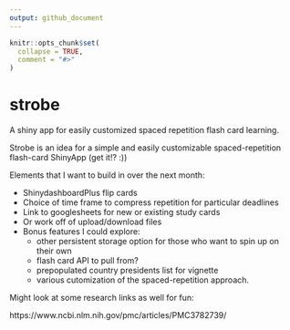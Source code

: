 ```yaml
---
output: github_document
---
```


<!-- README.md is generated from README.Rmd. Please edit that file -->

```r
knitr::opts_chunk$set(
  collapse = TRUE,
  comment = "#>"
)
```

# strobe

<!-- badges: start -->
<!-- badges: end -->

A shiny app for easily customized spaced repetition flash card learning.

Strobe is an idea for a simple and easily customizable spaced-repetition flash-card ShinyApp (get it!? :))

Elements that I want to build in over the next month:

* ShinydashboardPlus flip cards
* Choice of time frame to compress repetition for particular deadlines
* Link to googlesheets for new or existing study cards
* Or work off of upload/download files
* Bonus features I could explore:
  - other persistent storage option for those who want to spin up on their own
  - flash card API to pull from?
  - prepopulated country presidents list for vignette
  - various cutomization of the spaced-repetition approach.

Might look at some research links as well for fun:

https://www.ncbi.nlm.nih.gov/pmc/articles/PMC3782739/
